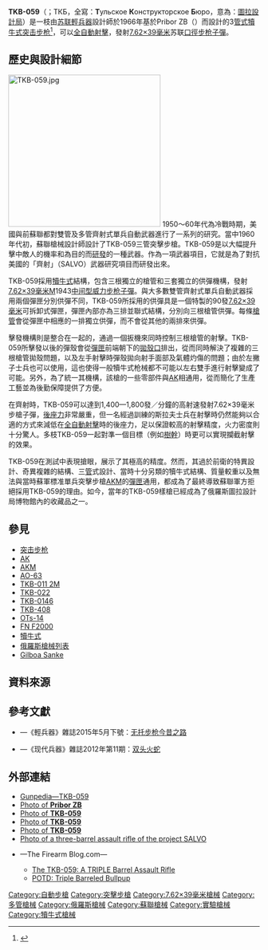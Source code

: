 {{noteTA
|G1=軍事
|G2=長度單位
|G3=Firearms
}}
{{Infobox Weapon
|name= {{Lang|en|TKB-059}}<br />{{Lang|ru|ТКБ-059}}
|image= File:TulaStateArmsMuseum2013-08.jpg
|image_size= 300px
|caption= 圖拉設計局博物館中展示的TKB-059
|origin= {{flag|Soviet Union}}
|type= [[突击步枪|突击步枪]]
<!-- Type selection -->
|is_ranged= yes
|is_bladed= 
|is_explosive= 
|is_artillery= 
|is_vehicle= 
|is_missile= 
|is_UK= 
<!-- Service history -->
|service= 
|used_by= 
|wars= 
<!-- Production history -->
|designer= {{Link-ru|日耳曼·A·科洛波夫|Коробов, Герман Александрович}}
|design_date= 1962—1966年
|manufacturer= [[圖拉兵工廠|圖拉設計局]]
|unit_cost= 
|production_date= TKB-059：1966年
|number= 
|variants= -{}-
* Pribor ZB
* TKB-059
<!-- General specifications -->
|spec_label= 
|weight= 4.5[[千克|千克]]（9.92[[磅|磅]]）
|length= 
|part_length= 
|width= 
|height= 
|diameter= 
|crew= 
<!-- Ranged weapon specifications --> 
|cartridge= [[7.62×39mm|7.62×39毫米蘇聯口徑]]
|caliber= 7.62[[毫米|毫米]]（.30[[英寸|英寸]]）
|barrels= 3根，標準[[膛線|膛線]]纏距為1：9.45，膛線4條，右旋，無[[槍口|槍口]]裝置
|action= [[氣動式_(槍械)|氣動式]]
|mode= {{Link-en|半自動槍械|Semi-automatic firearm|半自動}}、[[自動火器|全自動]]，可[[擊發調變槍械|擊發調變]]
|rate= 1,400—1,800發／分鐘
|velocity= 
|range= 600[[米_(单位)|公尺]]（656.17[[码|码]]，1,968.5[[英尺|英尺]]）
|max_range= 1,000公尺（1,093.61码，3,280.84英尺，0.62[[英里|英里]]）
|feed= 90發可拆卸式[[彈匣|彈匣]]
|sights= [[機械瞄具|機械瞄具]]：金屬缺口式[[照門|照門]]和片狀[[照準器|準星]]（可調整及摺疊）
<!-- 火炮規格 -->
|breech= 
|recoil= 
|carriage= 
|elevation= 
|traverse= 
<!-- 刃器規格 --> 
|blade_type= 
|hilt_type= 
|sheath_type= 
|head_type= 
|haft_type= 
<!-- 爆炸物內填炸藥規格 --> 
|filling= 
|filling_weight= 
|detonation= 
|yield= 
<!-- 車輛/飛彈規格 -->
|armour= 
|primary_armament= 
|secondary_arament= 
|engine= 
|engine_power= 
|transmission= 
|payload_capacity= 
|fuel_capacity= 
|pw_ratio= 
|suspension= 
|clearance= 
|vehicle_range= 
|speed= 
|guidance= 
|steering= 
<!-- Missiles only -->
|wingspan= 
|propellant= 
|ceiling= 
|altitude= 
|depth= 
|boost= 
|accuracy= 
|launch_platform= 
|transport= 
}}

'''TKB-059'''（{{Lang-ru|ТКБ-059}}；ТКБ，全寫：'''Т'''ульское '''К'''онструкторское '''Б'''юро，意為：[[圖拉兵工廠|圖拉設計局]]）是一枝由[[苏联|苏联]][[輕兵器|輕兵器]]設計師{{Link-ru|日耳曼·A·科洛波夫|Коробов, Герман Александрович}}於1966年基於Pribor ZB（{{Lang-ru|Прибор 3Б}}）而設計的3[[槍管|管式]][[犢牛式_(槍械)|犢牛式]][[突击步枪|突击步枪]]<ref>{{Cite web |url=http://www.militaryparitet.com/nomen/russia/strel/ogneoru/data/ic_nomenrussiastrelogneoru/65/ |title=Table of Soviet / Russian Assault Rifles |accessdate=2010-04-25 |archive-date=2018-07-08 |archive-url=https://web.archive.org/web/20180708162601/http://www.militaryparitet.com/nomen/russia/strel/ogneoru/data/ic_nomenrussiastrelogneoru/65/ |dead-url=no }}</ref>，可以[[自動火器|全自動射擊]]，發射[[7.62×39mm|7.62×39毫米]]苏联[[口徑|口徑]][[步枪|步枪]][[子彈|子彈]]。

== 歷史與設計細節 ==
[[File:TKB-059.jpg|305px]]
1950～60年代為冷戰時期，美國與前蘇聯都對雙管及多管齊射式單兵自動武器進行了一系列的研究。當中1960年代初，蘇聯槍械設計師{{Link-ru|日耳曼·A·科洛波夫|Коробов, Герман Александрович}}設計了TKB-059三管突擊步槍。TKB-059是以大幅提升擊中敵人的機率和{{Link-en|制止力|Stopping power}}為目的而[[研究開發|研發]]的一種武器。作為一項武器項目，它就是為了對抗美國的「齊射」（SALVO）武器研究項目而研發出來。

TKB-059採用[[犢牛式_(槍械)|犢牛式]]結構，包含三根獨立的槍管和三套獨立的供彈機構，發射[[7.62×39mm|7.62×39毫米]]M1943[[中间型威力枪弹|中间型威力]][[步枪|步枪]][[子彈|子彈]]。與大多數雙管齊射式單兵自動武器採用兩個彈匣分別供彈不同，TKB-059所採用的供彈具是一個特製的90發[[7.62×39mm|7.62×39毫米]]可拆卸式彈匣，彈匣內部亦為三排並聯式結構，分別向三根槍管供彈。每條[[槍管|槍管]]會從彈匣中相應的一排獨立供彈，而不會從其他的兩排來供彈。

擊發機構則是整合在一起的，通過一個扳機來同時控制三根槍管的射擊。TKB-059所擊發以後的彈殼會從[[彈匣|彈匣]]前端朝下的[[拋殼口|拋殼口]]排出，從而同時解決了複雜的三根槍管拋殼問題，以及左手射擊時彈殼拋向射手面部及氣體灼傷的問題；由於左撇子士兵也可以使用，這也使得一般犢牛式枪械都不可能以左右雙手進行射擊變成了可能。另外，為了統一其機構，該槍的一些零部件與[[卡拉什尼科夫自動步槍|AK]]相通用，從而簡化了生產工藝並為後勤保障提供了方便。 

在齊射時，TKB-059可以達到1,400—1,800發／分鐘的高射速發射7.62×39毫米步槍子彈，[[後座力|後座力]]非常嚴重，但一名經過訓練的斯拉夫士兵在射擊時仍然能夠以合適的方式來減低在[[自動火器|全自動射擊]]時的後座力，足以保證較高的射擊精度，火力密度則十分驚人。多枝TKB-059一起對準一個目標（例如[[樹幹|樹幹]]）時更可以實現攔截射擊的效果。

TKB-059在測試中表現搶眼，展示了其極高的精度。然而，其過於前衛的特異設計、奇異複雜的結構、三[[槍管|管]]式設計、當時十分另類的犢牛式結構、質量較重以及無法與當時蘇軍標准單兵突擊步槍[[AKM突击步枪|AKM]]的[[彈匣|彈匣]]通用，都成為了最終導致蘇聯軍方拒絕採用TKB-059的理由。如今，當年的TKB-059樣槍已經成為了俄羅斯圖拉設計局博物館內的收藏品之一。

== 參見 ==
* [[突击步枪|突击步枪]]
* [[卡拉什尼科夫自動步槍|AK]]
* [[AKM突击步枪|AKM]]
* [[AO-63雙管突擊步槍|AO-63]]
* [[TKB-011_2M突击步枪|TKB-011 2M]]
* [[TKB-022突击步枪|TKB-022]]
* [[TKB-0146突击步枪|TKB-0146]]
* [[TKB-408突击步枪|TKB-408]]
* [[OTs-14突击步枪|OTs-14]]
* [[FN_F2000突擊步槍|FN F2000]]
* [[犢牛式_(槍械)|犢牛式]]
* [[俄羅斯槍械列表|俄羅斯槍械列表]]
* [[銀影基利波蛇式雙管突擊步槍|Gilboa Sanke]]

== 資料來源 ==
<div class="references-small">
<references />
</div>

== 參考文獻 ==
* {{zh-hans icon}}—《輕兵器》雜誌2015年5月下號：[https://archive.is/20150603114523/http://gdwap.dooland.com/article.php?id=663727 无托步枪今昔之路]
* {{zh-hans icon}}—《现代兵器》雜誌2012年第11期：[https://web.archive.org/web/20140301111729/http://www.xzbu.com/8/view-3756926.htm 双头火蛇]

== 外部連結 ==
{{commonscat|TKB-059}}
* [http://guns.wikia.com/wiki/TKB-059 Gunpedia—TKB-059]{{Wayback|url=http://guns.wikia.com/wiki/TKB-059 |date=20090228150715 }}
* [https://web.archive.org/web/20110818053713/http://i2.guns.ru/forums/icons/attachments/49346.jpg Photo of '''Pribor ZB''']
* [https://web.archive.org/web/20110818054025/http://i2.guns.ru/forums/icons/forum_pictures/000167/167048.jpg Photo of '''TKB-059''']
* [http://img61.imageshack.us/img61/2651/pribor3bassaultriflewk3.jpg Photo of '''TKB-059''']{{Wayback|url=http://img61.imageshack.us/img61/2651/pribor3bassaultriflewk3.jpg |date=20110719005231 }}
* [http://img401.imageshack.us/img401/5679/tkb059articlenb7.jpg Photo of '''TKB-059''']{{Wayback|url=http://img401.imageshack.us/img401/5679/tkb059articlenb7.jpg |date=20120609223113 }}
* [http://img521.imageshack.us/img521/1903/salvozd0.jpg Photo of a three-barrel assault rifle of the project SALVO]{{Wayback|url=http://img521.imageshack.us/img521/1903/salvozd0.jpg |date=20110721065942 }}
* {{en icon}}—The Firearm Blog.com—
** [http://www.thefirearmblog.com/blog/2014/01/11/tkb-059-triple-barrel-assault-rifle/ The TKB-059: A TRIPLE Barrel Assault Rifle]{{Wayback|url=http://www.thefirearmblog.com/blog/2014/01/11/tkb-059-triple-barrel-assault-rifle/ |date=20140111150424 }}
** [http://www.thefirearmblog.com/blog/2016/06/24/potd-triple-barreled-bullpup/ POTD: Triple Barreled Bullpup]{{Wayback|url=http://www.thefirearmblog.com/blog/2016/06/24/potd-triple-barreled-bullpup/ |date=20160625051754 }}

{{犢牛式槍械}}
{{多管槍械}}
{{蘇聯及俄羅斯在二戰後研製的輕兵器}}

[[Category:自動步槍|Category:自動步槍]]
[[Category:突擊步槍|Category:突擊步槍]]
[[Category:7.62×39毫米槍械|Category:7.62×39毫米槍械]]
[[Category:多管槍械|Category:多管槍械]]
[[Category:俄羅斯槍械|Category:俄羅斯槍械]]
[[Category:蘇聯槍械|Category:蘇聯槍械]]
[[Category:實驗槍械|Category:實驗槍械]]
[[Category:犢牛式槍械|Category:犢牛式槍械]]